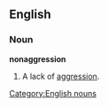 ==English==

===Noun===
'''nonaggression'''

# A lack of [[aggression]].

[[Category:English nouns]]